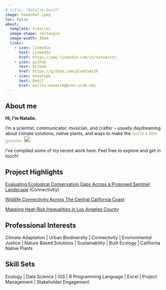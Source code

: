 ```yaml
---
# title: "Natalie Smith"
image: headshot.jpeg
toc: false
about: 
  template: trestles
  image-shape: rectangle
  image-width: 30em
  links:
    - icon: linkedin 
      text: LinkedIn
      href: https://www.linkedin.com/in/natsmith/
    - icon: github
      text: GitHub
      href: https://github.com/plantsmith
    - icon: envelope
      text: Email
      href: mailto:nasmith@bren.ucsb.edu
---
```


## About me

**Hi, I’m Natalie.**

I’m a scientist, communicator, musician, and crafter – usually daydreaming about climate solutions, native plants, and ways to make the [world a little greener]{style="color:#A8A36C;"}. <img src="images/leaf.png" alt="leaf icon" width="20" height="20"/>

I've compiled some of my recent work here. Feel free to explore and get in touch!

## Project Highlights

[Evaluating Ecological Conservation Gaps Across a Proposed Sentinel Landscape](https://bren.ucsb.edu/projects/evaluating-ecological-conservation-gaps-across-proposed-sentinel-landscape) (Connectivity)

[Wildlife Connectivity Across The Central California Coast](https://drive.google.com/file/d/1eSYR-kp22O2YcczbmT2_72o_JYBGjZNl/view?usp=sharing)

[Mapping Heat-Risk Inequalities in Los Angeles County](https://plantsmith.shinyapps.io/heat_risk_inequality/)

## Professional Interests

Climate Adaptation \| Urban Biodiversity \| Connectivity \| Environmental Justice \| Nature Based Solutions \| Sustainability \| Built Ecology \| California Native Plants

## Skill Sets

Ecology \| Data Science \| GIS \| R Programming Language \| Excel \| Project Management \| Stakeholder Engagement

## 
